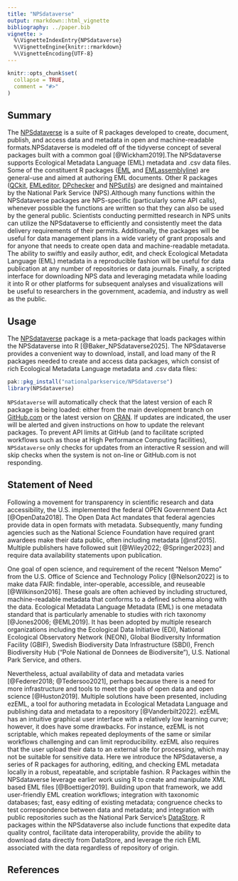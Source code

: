 ```yaml
---
title: "NPSdataverse"
output: rmarkdown::html_vignette
bibliography: ../paper.bib
vignette: >
  %\VignetteIndexEntry{NPSdataverse}
  %\VignetteEngine{knitr::rmarkdown}
  %\VignetteEncoding{UTF-8}
---
```


```r
knitr::opts_chunk$set(
  collapse = TRUE,
  comment = "#>"
)
```

## Summary

The [NPSdataverse](https://nationalparkservice.github.io/NPSdataverse/) is a suite of R packages developed to create, document, publish, and access data and metadata in open and machine-readable formats.NPSdataverse is modeled off of the tidyverse concept of several packages built with a common goal [@Wickham2019].The NPSdataverse supports Ecological Metadata Language (EML) metadata and .csv data files. Some of the constituent R packages ([EML](https://docs.ropensci.org/EML/) and [EMLassemblyline](https://ediorg.github.io/EMLassemblyline/)) are general-use and aimed at authoring EML documents. Other R packages ([QCkit](https://nationalparkservice.github.io/QCkit/), [EMLeditor](https://nationalparkservice.github.io/EMLeditor/), [DPchecker](https://nationalparkservice.github.io/DPchecker/) and [NPSutils](https://nationalparkservice.github.io/NPSutils/)) are designed and maintained by the National Park Service (NPS).Although many functions within the NPSdataverse packages are NPS-specific (particularly some API calls), whenever possible the functions are written so that they can also be used by the general public. Scientists conducting permitted research in NPS units can utilize the NPSdataverse to efficiently and consistently meet the data delivery requirements of their permits. Additionally, the packages will be useful for data management plans in a wide variety of grant proposals and for anyone that needs to create open data and machine-readable metadata. The ability to swiftly and easily author, edit, and check Ecological Metadata Language (EML) metadata in a reproducible fashion will be useful for data publication at any number of repositories or data journals. Finally, a scripted interface for downloading NPS data and leveraging metadata while loading it into R or other platforms for subsequent analyses and visualizations will be useful to researchers in the government, academia, and industry as well as the public. 


## Usage

The [NPSdataverse](https://nationalparkservice.github.io/NPSdataverse/) package is a meta-package that loads packages within the NPSdataverse into R [@Baker_NPSdataverse2025]. The NPSdataverse provides a convenient way to download, install, and load many of the R packages needed to create and access data packages, which consist of rich Ecological Metadata Language metadata and .csv data files:

```r
pak::pkg_install("nationalparkservice/NPSdataverse")
library(NPSdataverse)
```

`NPSdataverse` will automatically check that the latest version of each R package is being loaded: either from the main development branch on [GitHub.com](https://github.com) or the latest version on [CRAN](https://cran.r-project.org/). If updates are indicated, the user will be alerted and given instructions on how to update the relevant packages. To prevent API limits at GitHub (and to facilitate scripted workflows such as those at High Performance Computing facilities), `NPSdataverse` only checks for updates from an interactive R session and will skip checks when the system is not on-line or GitHub.com is not responding.


## Statement of Need

Following a movement for transparency in scientific research and data accessibility, the U.S. implemented the federal OPEN Government Data Act [@OpenData2018]. The Open Data Act mandates that federal agencies provide data in open formats with metadata. Subsequently, many funding agencies such as the National Science Foundation have required grant awardees make their data public, often including metadata [@nsf2015]. Multiple publishers have followed suit [@Wiley2022; @Springer2023] and require data availability statements upon publication. 

One goal of open science, and requirement of the recent "Nelson Memo" from the U.S. Office of Science and Technology Policy [@Nelson2022] is to make data FAIR: findable, inter-operable, accessible, and reuseable [@Wilkinson2016]. These goals are often achieved by including structured, machine-readable metadata that conforms to a defined schema along with the data. Ecological Metadata Language Metadata (EML) is one metadata standard that is particularly amenable to studies with rich taxonomy [@Jones2006; @EML2019]. It has been adopted by multiple research organizations including the Ecological Data Initiative (EDI), National Ecological Observatory Network (NEON), Global Biodiversity Information Facility (GBIF), Swedish Biodiversity Data Infrastructure (SBDI), French Biodiversity Hub ("Pole National de Donnees de Biodiversite"), U.S. National Park Service, and others. 

Nevertheless, actual availability of data and metadata varies [@Federer2018; @Tedersoo2021], perhaps because there is a need for more infrastructure and tools to meet the goals of open data and open science [@Huston2019]. Multiple solutions have been presented, including ezEML, a tool for authoring metadata in Ecological Metadata Language and publishing data and metadata to a repository [@Vanderbilt2022]. ezEML has an intuitive graphical user interface with a relatively low learning curve; however, it does have some drawbacks. For instance, ezEML is not scriptable, which makes repeated deployments of the same or similar workflows challenging and can limit reproducibility. ezEML also requires that the user upload their data to an external site for processing, which may not be suitable for sensitive data. Here we introduce the NPSdataverse, a series of R packages for authoring, editing, and checking EML metadata locally in a robust, repeatable, and scriptable fashion. R Packages within the NPSdataverse leverage earlier work using R to create and manipulate XML based EML files [@Boettiger2019]. Building upon that framework, we add user-friendly EML creation workflows; integration with taxonomic databases; fast, easy editing of existing metadata; congruence checks to test correspondence between data and metadata; and integration with public repositories such as the National Park Service's [DataStore](https://irma.nps.gov/DataStore/). R packages within the NPSdataverse also include functions that expedite data quality control, facilitate data interoperability, provide the ability to download data directly from DataStore, and leverage the rich EML associated with the data regardless of repository of origin.


## References
